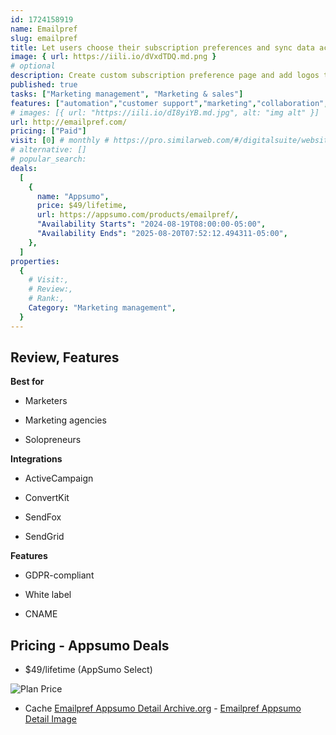 ```yaml
---
id: 1724158919
name: Emailpref
slug: emailpref
title: Let users choose their subscription preferences and sync data across platforms
image: { url: https://iili.io/dVxdTDQ.md.png }
# optional
description: Create custom subscription preference page and add logos to match your brandingSync user preferences across email platforms via integrations and make the most of this info with custom action triggers
published: true
tasks: ["Marketing management", "Marketing & sales"]
features: ["automation","customer support","marketing","collaboration","analytics"]
# images: [{ url: "https://iili.io/dI8yiYB.md.jpg", alt: "img alt" }]
url: http://emailpref.com/
pricing: ["Paid"]
visit: [0] # monthly # https://pro.similarweb.com/#/digitalsuite/websiteanalysis/home
# alternative: []
# popular_search:
deals:
  [
    {
      name: "Appsumo",
      price: $49/lifetime,
      url: https://appsumo.com/products/emailpref/,
      "Availability Starts": "2024-08-19T08:00:00-05:00",
      "Availability Ends": "2025-08-20T07:52:12.494311-05:00",
    },
  ]
properties:
  {
    # Visit:,
    # Review:,
    # Rank:,
    Category: "Marketing management",
  }
---
```


## Review, Features

 

**Best for**

- Marketers

- Marketing agencies

- Solopreneurs

**Integrations**

- ActiveCampaign

- ConvertKit

- SendFox

- SendGrid

**Features**

- GDPR-compliant

- White label

- CNAME

## Pricing - Appsumo Deals

- $49/lifetime (AppSumo Select)

<Img src="https://iili.io/dVx73Yb.png" alt="Plan Price" />

- Cache [Emailpref Appsumo Detail Archive.org](https://web.archive.org/web/*/https://appsumo.com/products/emailpref/) - [Emailpref Appsumo Detail Image](https://iili.io/dVx7GFn.png)
